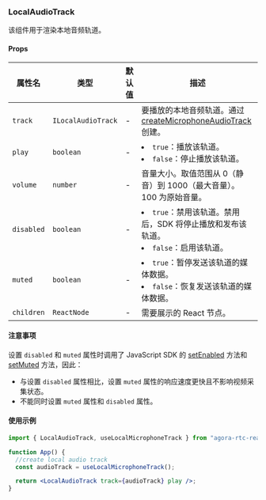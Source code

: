 ### LocalAudioTrack

该组件用于渲染本地音频轨道。

#### Props

| 属性名     | 类型               | 默认值 | 描述                                                                                                                                                                                                     |
| ---------- | ------------------ | ------ | -------------------------------------------------------------------------------------------------------------------------------------------------------------------------------------------------------- |
| `track`    | `ILocalAudioTrack` | -      | 要播放的本地音频轨道。通过 [createMicrophoneAudioTrack](https://docportal.shengwang.cn/cn/live-streaming-premium-4.x/API%20Reference/web_ng/interfaces/iagorartc.html#createmicrophoneaudiotrack) 创建。 |
| `play`     | `boolean`          | -      | <li>`true`：播放该轨道。</li><li>`false`：停止播放该轨道。</li>                                                                                                                                          |
| `volume`   | `number`           | -      | 音量大小。取值范围从 0（静音）到 1000（最大音量）。100 为原始音量。                                                                                                                                      |
| `disabled` | `boolean`          | -      | <li>`true`：禁用该轨道。禁用后，SDK 将停止播放和发布该轨道。</li><li>`false`：启用该轨道。</li>                                                                                                          |
| `muted`    | `boolean`          | -      | <li>`true`：暂停发送该轨道的媒体数据。</li><li>`false`：恢复发送该轨道的媒体数据。</li>                                                                                                                  |
| `children` | `ReactNode`        | -      | 需要展示的 React 节点。                                                                                                                                                                                  |

#### 注意事项

设置 `disabled` 和 `muted` 属性时调用了 JavaScript SDK 的 [setEnabled](https://docportal.shengwang.cn/cn/live-streaming-premium-4.x/API%20Reference/web_ng/interfaces/ilocaltrack.html#setenabled) 方法和 [setMuted](https://docportal.shengwang.cn/cn/live-streaming-premium-4.x/API%20Reference/web_ng/interfaces/ilocaltrack.html#setmuted) 方法，因此：

- 与设置 `disabled` 属性相比，设置 `muted` 属性的响应速度更快且不影响视频采集状态。
- 不能同时设置 `muted` 属性和 `disabled` 属性。

#### 使用示例

```jsx
import { LocalAudioTrack, useLocalMicrophoneTrack } from "agora-rtc-react";

function App() {
  //create local audio track
  const audioTrack = useLocalMicrophoneTrack();

  return <LocalAudioTrack track={audioTrack} play />;
}
```
